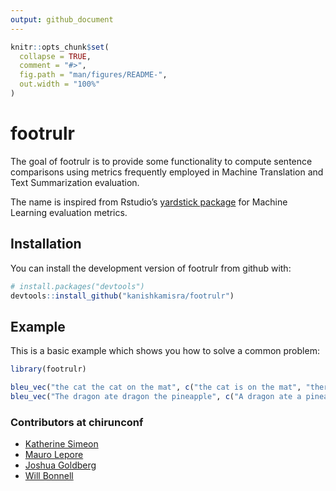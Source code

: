 ```yaml
---
output: github_document
---
```


<!-- README.md is generated from README.Rmd. Please edit that file -->

```r
knitr::opts_chunk$set(
  collapse = TRUE,
  comment = "#>",
  fig.path = "man/figures/README-",
  out.width = "100%"
)
```
# footrulr

<!-- badges: start -->
<!-- badges: end -->

The goal of footrulr is to provide some functionality to compute sentence comparisons using metrics frequently employed in Machine Translation and Text Summarization evaluation.

The name is inspired from Rstudio's [yardstick package](https://tidymodels.github.io/yardstick/) for Machine Learning evaluation metrics.

## Installation

You can install the development version of footrulr from github with:

```R
# install.packages("devtools")
devtools::install_github("kanishkamisra/footrulr")
```

## Example

This is a basic example which shows you how to solve a common problem:

```r
library(footrulr)

bleu_vec("the cat the cat on the mat", c("the cat is on the mat", "there is a cat on the mat"), n = 3)
bleu_vec("The dragon ate dragon the pineapple", c("A dragon ate a pineapple", "The pineapple was eaten by the dragon"), n = 1)
```

### Contributors at chirunconf

* [Katherine Simeon](https://katherinesimeon.github.io/)
* [Mauro Lepore](https://github.com/maurolepore)
* [Joshua Goldberg](https://twitter.com/GoldbergData)
* [Will Bonnell](https://twitter.com/_willdebras)
